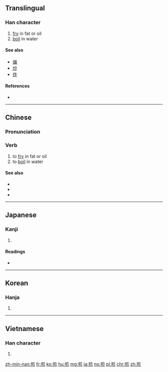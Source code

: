 ==Translingual==

===Han character===
{{Han char|rn=86|rad=火|as=09|sn=13|four=80332|canj=TBNF}}

# [[fry]] in fat or oil
# [[boil]] in water

====See also====
* [[煸]]
* [[炒]]
* [[炸]]

====References====
* {{Han ref|kx=0676.100|dkj=19184|dj=1087.130|hdz=32222.020|uh=714E|ud=29006|bh=B7CE|bd=47054}}

----

==Chinese==
{{zh-forms}}

===Pronunciation===
{{zh-pron
|m=jiān
|c=zin1
|h=pfs=chiên
|mn=chian
|mc=y
|cat=v}}

===Verb===
{{zh-verb}}

# to [[fry]] in fat or oil
# to [[boil]] in water

====See also====
* {{zh-l|煸|tr=biān}}
* {{zh-l|炒|tr=chǎo}}
* {{zh-l|炸|tr=zhà}}

----

==Japanese==

===Kanji===
{{ja-kanji|grade=|rs=火09}}

# {{defn|lang=ja|sort=火09}}

====Readings====
* {{ja-readings|on=[[せん]] (sen)|kun=[[いる]] (iru)}}

----

==Korean==

===Hanja===
{{ko-hanja|hangeul=전|eumhun=|rv=jeon|mr=chŏn|y=cen}}

# {{defn|lang=ko|sort=火09}}

----

==Vietnamese==

===Han character===
{{vi-hantu|[[tiên]], [[chiên]]|rs=火09}}

# {{defn|lang=vi|sort=火09}}

[[zh-min-nan:煎]]
[[fr:煎]]
[[ko:煎]]
[[hu:煎]]
[[mg:煎]]
[[ja:煎]]
[[no:煎]]
[[pl:煎]]
[[chr:煎]]
[[zh:煎]]